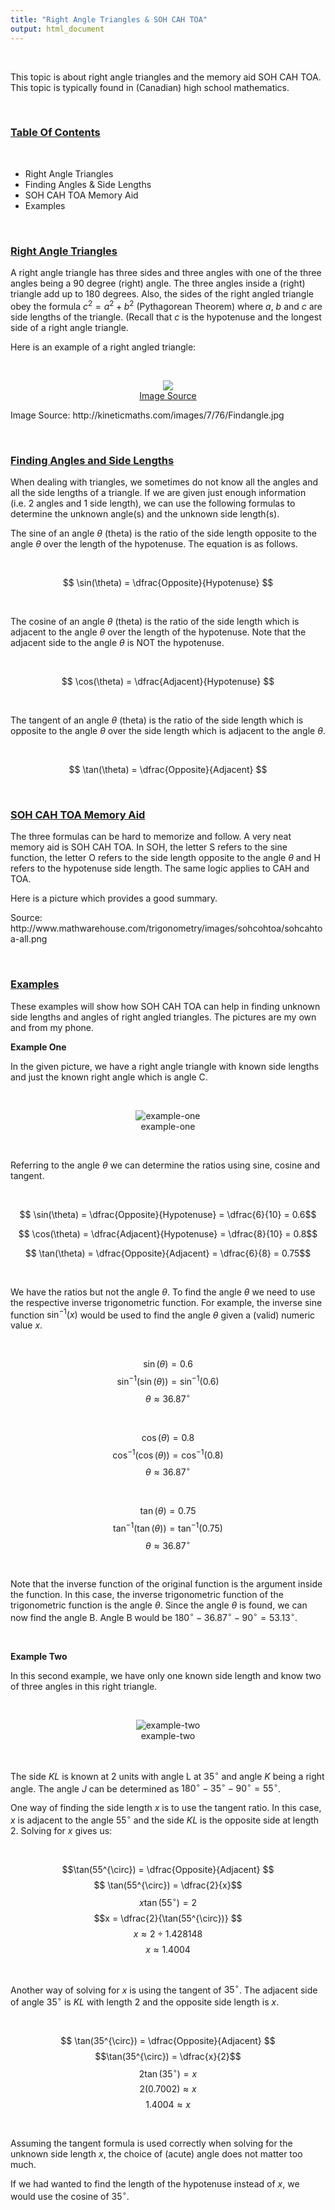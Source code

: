 ```yaml
---
title: "Right Angle Triangles & SOH CAH TOA"
output: html_document
---
```


&nbsp;

This topic is about right angle triangles and the memory aid SOH CAH TOA. This topic is typically found in (Canadian) high school mathematics.

&nbsp;

### <u>Table Of Contents</u>


&nbsp;

* Right Angle Triangles
* Finding Angles & Side Lengths
* SOH CAH TOA Memory Aid
* Examples

&nbsp;

### <u>Right Angle Triangles</u>


A right angle triangle has three sides and three angles with one of the three angles being a 90 degree (right) angle. The three angles inside a (right) triangle add up to 180 degrees. Also, the sides of the right angled triangle obey the formula $c^2 = a^2 + b^2$ (Pythagorean Theorem) where $a$, $b$ and $c$ are side lengths of the triangle. (Recall that $c$ is the hypotenuse and the longest side of a right angle triangle.

Here is an example of a right angled triangle:

&nbsp;

<center><img src="http://kineticmaths.com/images/7/76/Findangle.jpg" /></center>
<center><a href="http://kineticmaths.com/images/7/76/Findangle.jpg">Image Source</a></center>

Image Source: http://kineticmaths.com/images/7/76/Findangle.jpg

&nbsp;

### <u>Finding Angles and Side Lengths</u>


When dealing with triangles, we sometimes do not know all the angles and all the side lengths of a triangle. If we are given just enough information (i.e. 2 angles and 1 side length), we can use the following formulas to determine the unknown angle(s) and the unknown side length(s).

The sine of an angle $\theta$ (theta) is the ratio of the side length opposite to the angle $\theta$ over the length of the hypotenuse. The equation is as follows.

&nbsp;

$$ \sin(\theta) = \dfrac{Opposite}{Hypotenuse} $$

&nbsp;

The cosine of an angle $\theta$ (theta) is the ratio of the side length which is adjacent to the angle $\theta$ over the length of the hypotenuse. Note that the adjacent side to the angle $\theta$ is NOT the hypotenuse.

&nbsp;

$$ \cos(\theta) = \dfrac{Adjacent}{Hypotenuse} $$

&nbsp;

The tangent of an angle $\theta$ (theta) is the ratio of the side length which is opposite to the angle $\theta$ over the side length which is adjacent to the angle $\theta$.

&nbsp;

$$ \tan(\theta) = \dfrac{Opposite}{Adjacent} $$

&nbsp;


### <u>SOH CAH TOA Memory Aid</u>


The three formulas can be hard to memorize and follow. A very neat memory aid is SOH CAH TOA. In SOH, the letter S refers to the sine function, the letter O refers to the side length opposite to the angle $\theta$ and H refers to the hypotenuse side length. The same logic applies to CAH and TOA.

Here is a picture which provides a good summary.


Source: http://www.mathwarehouse.com/trigonometry/images/sohcohtoa/sohcahtoa-all.png

&nbsp;

### <u>Examples</u>


These examples will show how SOH CAH TOA can help in finding unknown side lengths and angles of right angled triangles. The pictures are my own and from my phone.

**Example One**


In the given picture, we have a right angle triangle with known side lengths and just the known right angle which is angle C.

&nbsp;

<center>![example-one](./images/triangle1.jpg)</center>

&nbsp;

Referring to the angle $\theta$ we can determine the ratios using sine, cosine and tangent.

&nbsp;

$$ \sin(\theta) = \dfrac{Opposite}{Hypotenuse} = \dfrac{6}{10} = 0.6$$

$$ \cos(\theta) = \dfrac{Adjacent}{Hypotenuse} = \dfrac{8}{10} = 0.8$$

$$ \tan(\theta) = \dfrac{Opposite}{Adjacent} = \dfrac{6}{8} = 0.75$$

&nbsp;

We have the ratios but not the angle $\theta$. To find the angle $\theta$ we need to use the respective inverse trigonometric function. For example, the inverse sine function $\sin^{-1}(x)$ would be used to find the angle $\theta$ given a (valid) numeric value $x$.

&nbsp;


$$\sin(\theta)  =  0.6$$
$$\sin^{-1}(\sin(\theta)) =  \sin^{-1}(0.6)$$
$$ \theta  \approx  36.87^{\circ} $$

&nbsp;

$$\cos(\theta)  =  0.8$$
$$\cos^{-1}(\cos(\theta))  =  \cos^{-1}(0.8)$$
$$\theta  \approx  36.87^{\circ} $$

&nbsp;

$$\tan(\theta)  = 0.75$$
$$\tan^{-1}(\tan(\theta))  =  \tan^{-1}(0.75)$$
$$\theta  \approx  36.87^{\circ} $$

&nbsp;


Note that the inverse function of the original function is the argument inside the function. In this case, the inverse trigonometric function of the trigonometric function is the angle $\theta$. Since the angle $\theta$ is found, we can now find the angle B. Angle B would be $180^{\circ} - 36.87^{\circ} - 90^{\circ} = 53.13^{\circ}$.

&nbsp;

**Example Two**

In this second example, we have only one known side length and know two of three angles in this right triangle.

&nbsp;

<center>![example-two](./images/triangle2.jpg)</center>

&nbsp;

The side $KL$ is known at 2 units with angle L at $35^{\circ}$ and angle $K$ being a right angle. The angle $J$ can be determined as $180^{\circ} - 35^{\circ} - 90^{\circ} = 55^{\circ}$.

One way of finding the side length $x$ is to use the tangent ratio. In this case, $x$ is adjacent to the angle $55^{\circ}$ and the side $KL$ is the opposite side at length 2. Solving for $x$ gives us:

&nbsp;

$$\tan(55^{\circ})  =  \dfrac{Opposite}{Adjacent} $$
$$ \tan(55^{\circ})  =  \dfrac{2}{x}$$
$$x \tan(55^{\circ})  =  2$$
$$x  =  \dfrac{2}{\tan(55^{\circ})} $$
$$x  \approx  2 \div 1.428148 $$
$$x \approx  1.4004 $$

&nbsp;


Another way of solving for $x$ is using the tangent of $35^{\circ}$. The adjacent side of angle $35^{\circ}$ is $KL$ with length 2 and the opposite side length is $x$.

&nbsp;

$$ \tan(35^{\circ})  =  \dfrac{Opposite}{Adjacent} $$
$$\tan(35^{\circ})  =  \dfrac{x}{2}$$
$$2 \tan(35^{\circ})  =  x$$
$$2 (0.7002)  \approx  x $$
$$ 1.4004  \approx  x $$

&nbsp;

Assuming the tangent formula is used correctly when solving for the unknown side length $x$, the choice of (acute) angle does not matter too much.

If we had wanted to find the length of the hypotenuse instead of $x$, we would use the cosine of $35^{\circ}$.
